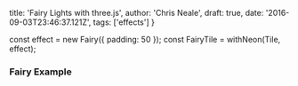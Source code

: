 
  title: 'Fairy Lights with three.js',
  author: 'Chris Neale',
  draft: true,
  date: '2016-09-03T23:46:37.121Z',
  tags: ['effects']
}

const effect = new Fairy({ padding: 50 });
const FairyTile = withNeon(Tile, effect);

### Fairy Example

<FairyTile />
